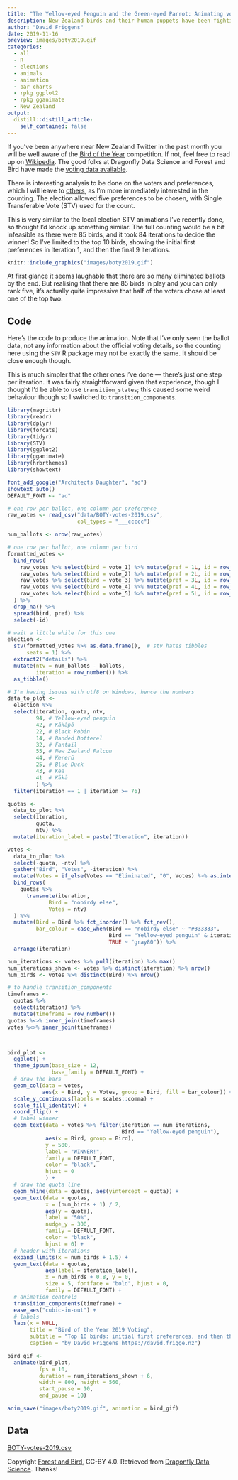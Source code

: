 ```yaml
---
title: "The Yellow-eyed Penguin and the Green-eyed Parrot: Animating voting results"
description: New Zealand birds and their human puppets have been fighting it out for the coveted Bird of the Year title for the 15th time. Here we animate the STV voting using R's `gganimate` package. 
author: "David Friggens"
date: 2019-11-16
preview: images/boty2019.gif
categories:
  - all
  - R
  - elections
  - animals
  - animation
  - bar charts
  - rpkg ggplot2
  - rpkg gganimate
  - New Zealand
output:
  distill::distill_article:
    self_contained: false
---
```


If you've been anywhere near New Zealand Twitter in the past month you will be
well aware of the [Bird of the Year](https://www.birdoftheyear.org.nz/) competition.
If not, feel free to read up on [Wikipedia](https://en.wikipedia.org/wiki/Bird_of_the_Year).
The good folks at Dragonfly Data Science and Forest and Bird have made the 
[voting data available](https://www.dragonfly.co.nz/news/2019-11-12-boty.html).

There is interesting analysis to be done on the voters and preferences, which
I will leave to [others](https://twitter.com/search?q=%23BirdoftheYear%20thoughtfulnz&src=typed_query),
as I'm more immediately interested in the counting. The election allowed five
preferences to be chosen, with Single Transferable Vote (STV) used for the count.

This is very similar to the local election STV animations I've recently done,
so thought I'd knock up something similar. The full counting would be a bit
infeasible as there were 85 birds, and it took 84 iterations to decide the winner!
So I've limited to the top 10 birds, showing the initial first preferences in
Iteration 1, and then the final 9 iterations.

```r
knitr::include_graphics("images/boty2019.gif")
```

At first glance it seems laughable that there are so many eliminated ballots
by the end. But realising that there are 85 birds in play and you can only rank
five, it's actually quite impressive that half of the voters chose at least
one of the top two.


## Code

Here's the code to produce the animation.
Note that I've only seen the ballot data, not any information about the official
voting details, so the counting here using the `STV` R package may not be
exactly the same. It should be close enough though.

This is much simpler that the other ones I've done --- there's just one step
per iteration. It was fairly straightforward given that experience, though I
thought I'd be able to use `transition_states`; this caused some weird behaviour
though so I switched to `transition_components`.

```r
library(magrittr)
library(readr)
library(dplyr)
library(forcats)
library(tidyr)
library(STV)
library(ggplot2)
library(gganimate)
library(hrbrthemes)
library(showtext)

font_add_google("Architects Daughter", "ad")
showtext_auto()
DEFAULT_FONT <- "ad"

# one row per ballot, one column per preference
raw_votes <- read_csv("data/BOTY-votes-2019.csv",
                      col_types = "___ccccc")

num_ballots <- nrow(raw_votes)

# one row per ballot, one column per bird
formatted_votes <- 
  bind_rows(
    raw_votes %>% select(bird = vote_1) %>% mutate(pref = 1L, id = row_number()),
    raw_votes %>% select(bird = vote_2) %>% mutate(pref = 2L, id = row_number()),
    raw_votes %>% select(bird = vote_3) %>% mutate(pref = 3L, id = row_number()),
    raw_votes %>% select(bird = vote_4) %>% mutate(pref = 4L, id = row_number()),
    raw_votes %>% select(bird = vote_5) %>% mutate(pref = 5L, id = row_number())
  ) %>% 
  drop_na() %>% 
  spread(bird, pref) %>% 
  select(-id)

# wait a little while for this one
election <- 
  stv(formatted_votes %>% as.data.frame(),  # stv hates tibbles
      seats = 1) %>% 
  extract2("details") %>%
  mutate(ntv = num_ballots - ballots,
         iteration = row_number()) %>% 
  as_tibble()

# I'm having issues with utf8 on Windows, hence the numbers
data_to_plot <- 
  election %>%
  select(iteration, quota, ntv,
         94, # Yellow-eyed penguin
         42, # Kākāpō
         22, # Black Robin
         14, # Banded Dotterel
         32, # Fantail
         55, # New Zealand Falcon
         44, # Kererū
         25, # Blue Duck
         43, # Kea
         41  # Kākā
         ) %>% 
  filter(iteration == 1 | iteration >= 76)

quotas <- 
  data_to_plot %>% 
  select(iteration,
         quota,
         ntv) %>% 
  mutate(iteration_label = paste("Iteration", iteration))

votes <- 
  data_to_plot %>% 
  select(-quota, -ntv) %>% 
  gather("Bird", "Votes", -iteration) %>% 
  mutate(Votes = if_else(Votes == "Eliminated", "0", Votes) %>% as.integer()) %>% 
  bind_rows(
    quotas %>% 
      transmute(iteration,
             Bird = "nobirdy else",
             Votes = ntv)
  ) %>% 
  mutate(Bird = Bird %>% fct_inorder() %>% fct_rev(),
         bar_colour = case_when(Bird == "nobirdy else" ~ "#333333",
                                Bird == "Yellow-eyed penguin" & iteration == max(iteration) ~ "yellow",
                                TRUE ~ "gray80")) %>% 
  arrange(iteration)

num_iterations <- votes %>% pull(iteration) %>% max()
num_iterations_shown <- votes %>% distinct(iteration) %>% nrow()
num_birds <- votes %>% distinct(Bird) %>% nrow()

# to handle transition_components
timeframes <- 
  quotas %>% 
  select(iteration) %>% 
  mutate(timeframe = row_number())
quotas %<>% inner_join(timeframes)
votes %<>% inner_join(timeframes)



bird_plot <- 
  ggplot() +
  theme_ipsum(base_size = 12,
              base_family = DEFAULT_FONT) +
  # draw the bars
  geom_col(data = votes,
           aes(x = Bird, y = Votes, group = Bird, fill = bar_colour)) +
  scale_y_continuous(labels = scales::comma) +
  scale_fill_identity() +
  coord_flip() +
  # label winner
  geom_text(data = votes %>% filter(iteration == num_iterations,
                                    Bird == "Yellow-eyed penguin"),
            aes(x = Bird, group = Bird),
            y = 500,
            label = "WINNER!",
            family = DEFAULT_FONT,
            color = "black",
            hjust = 0
            ) +
  # draw the quota line
  geom_hline(data = quotas, aes(yintercept = quota)) +
  geom_text(data = quotas,
            x = (num_birds + 1) / 2,
            aes(y = quota),
            label = "50%",
            nudge_y = 300,
            family = DEFAULT_FONT,
            color = "black",
            hjust = 0) +
  # header with iterations
  expand_limits(x = num_birds + 1.5) +
  geom_text(data = quotas,
            aes(label = iteration_label),
            x = num_birds + 0.8, y = 0,
            size = 5, fontface = "bold", hjust = 0,
            family = DEFAULT_FONT) +
  # animation controls
  transition_components(timeframe) +
  ease_aes("cubic-in-out") +
  # labels
  labs(x = NULL,
       title = "Bird of the Year 2019 Voting",
       subtitle = "Top 10 birds: initial first preferences, and then the final 9 iterations",
       caption = "by David Friggens https://david.frigge.nz")

bird_gif <- 
  animate(bird_plot,
          fps = 10,
          duration = num_iterations_shown + 6,
          width = 800, height = 560,
          start_pause = 10,
          end_pause = 10)

anim_save("images/boty2019.gif", animation = bird_gif)
```


## Data {.appendix}

[BOTY-votes-2019.csv](data/BOTY-votes-2019.csv)

Copyright [Forest and Bird](https://www.forestandbird.org.nz/), CC-BY 4.0.
Retrieved from [Dragonfly Data Science](https://www.dragonfly.co.nz/news/2019-11-12-boty.html).
Thanks!

